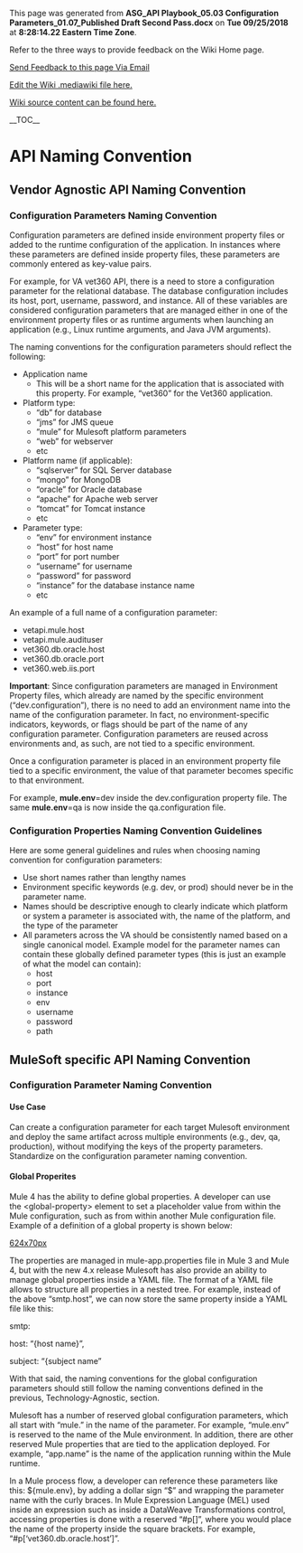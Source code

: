 ﻿<p>This page was generated from <b>ASG_API Playbook_05.03 Configuration Parameters_01.07_Published Draft Second Pass.docx</b> on <b>Tue 09/25/2018</b> at <b> 8:28:14.22 Eastern Time Zone</b>.</p>
<p>Refer to the three ways to provide feedback on the Wiki Home page.</p>
<p><a href="mailto:ronald.opperman@va.gov;paul.marshall4@va.gov?subject=ASG_API Playbook_05.03 Configuration Parameters_01.07_Published Draft Second Pass">Send Feedback to this page Via Email</a></p>
<p><a href="https://github.com/department-of-veterans-affairs/ES-ASG/tree/master/Projects/ES%20ASG/ES%20ASG%20API%20Playbook%20Project/Content/05.03%20ASG_API%20Playbook_Configuration%20Parameters_Section/05.03 ASG_API Playbook_Configuration Parameters_Section.mediawiki">Edit the Wiki .mediawiki file here.</a></p>
<p><a href=https://github.com/department-of-veterans-affairs/ES-ASG/tree/master/Projects/ES%20ASG/ES%20ASG%20API%20Playbook%20Project/Content/05.03%20ASG_API%20Playbook_Configuration%20Parameters_Section>Wiki source content can be found here.</a></p>
<p>__TOC__</p>
= API Naming Convention =

== Vendor Agnostic API Naming Convention ==

=== Configuration Parameters Naming Convention ===

Configuration parameters are defined inside environment property files or added to the runtime configuration of the application. In instances where these parameters are defined inside property files, these parameters are commonly entered as key-value pairs.

For example, for VA vet360 API, there is a need to store a configuration parameter for the relational database. The database configuration includes its host, port, username, password, and instance. All of these variables are considered configuration parameters that are managed either in one of the environment property files or as runtime arguments when launching an application (e.g., Linux runtime arguments, and Java JVM arguments).

The naming conventions for the configuration parameters should reflect the following:

* Application name
** This will be a short name for the application that is associated with this property. For example, “vet360” for the Vet360 application.
* Platform type:
** “db” for database
** “jms” for JMS queue
** “mule” for Mulesoft platform parameters
** “web” for webserver
** etc
* Platform name (if applicable):
** “sqlserver” for SQL Server database
** “mongo” for MongoDB
** “oracle” for Oracle database
** “apache” for Apache web server
** “tomcat” for Tomcat instance
** etc
* Parameter type:
** “env” for environment instance
** “host” for host name
** “port” for port number
** “username” for username
** “password” for password
** “instance” for the database instance name
** etc

An example of a full name of a configuration parameter:

* vetapi.mule.host
* vetapi.mule.audituser
* vet360.db.oracle.host
* vet360.db.oracle.port
* vet360.web.iis.port

'''Important''': Since configuration parameters are managed in Environment Property files, which already are named by the specific environment (“dev.configuration”), there is no need to add an environment name into the name of the configuration parameter. In fact, no environment-specific indicators, keywords, or flags should be part of the name of any configuration parameter. Configuration parameters are reused across environments and, as such, are not tied to a specific environment.

Once a configuration parameter is placed in an environment property file tied to a specific environment, the value of that parameter becomes specific to that environment.

For example, '''mule.env'''=dev inside the dev.configuration property file. The same '''mule.env'''=qa is now inside the qa.configuration file.

=== Configuration Properties Naming Convention Guidelines ===

Here are some general guidelines and rules when choosing naming convention for configuration parameters:

* Use short names rather than lengthy names
* Environment specific keywords (e.g. dev, or prod) should never be in the parameter name.
* Names should be descriptive enough to clearly indicate which platform or system a parameter is associated with, the name of the platform, and the type of the parameter
* All parameters across the VA should be consistently named based on a single canonical model. Example model for the parameter names can contain these globally defined parameter types (this is just an example of what the model can contain):
** host
** port
** instance
** env
** username
** password
** path

== MuleSoft specific API Naming Convention ==

=== Configuration Parameter Naming Convention  ===

==== Use Case ====

Can create a configuration parameter for each target Mulesoft environment and deploy the same artifact across multiple environments (e.g., dev, qa, production), without modifying the keys of the property parameters. Standardize on the configuration parameter naming convention.

==== Global Properites ====

Mule 4 has the ability to define global properties. A developer can use the &lt;global-property&gt; element to set a placeholder value from within the Mule configuration, such as from within another Mule configuration file. Example of a definition of a global property is shown below:

[[https://github.com/department-of-veterans-affairs/ES-ASG/raw/master/Projects/ES%20ASG/ES%20ASG%20API%20Playbook%20Project/Content/05.03%20ASG_API%20Playbook_Configuration%20Parameters_Section/media/image1.png|624x70px]]

The properties are managed in mule-app.properties file in Mule 3 and Mule 4, but with the new 4.x release Mulesoft has also provide an ability to manage global properties inside a YAML file. The format of a YAML file allows to structure all properties in a nested tree. For example, instead of the above “smtp.host”, we can now store the same property inside a YAML file like this:

smtp:

host: “{host name}”,

subject: “{subject name”

With that said, the naming conventions for the global configuration parameters should still follow the naming conventions defined in the previous, Technology-Agnostic, section.

Mulesoft has a number of reserved global configuration parameters, which all start with “mule.” in the name of the parameter. For example, “mule.env” is reserved to the name of the Mule environment. In addition, there are other reserved Mule properties that are tied to the application deployed. For example, “app.name” is the name of the application running within the Mule runtime.

In a Mule process flow, a developer can reference these parameters like this: ${mule.env}, by adding a dollar sign “$” and wrapping the parameter name with the curly braces. In Mule Expression Language (MEL) used inside an expression such as inside a DataWeave Transformations control, accessing properties is done with a reserved “#p[]”, where you would place the name of the property inside the square brackets. For example, “#p[‘vet360.db.oracle.host’]”.







